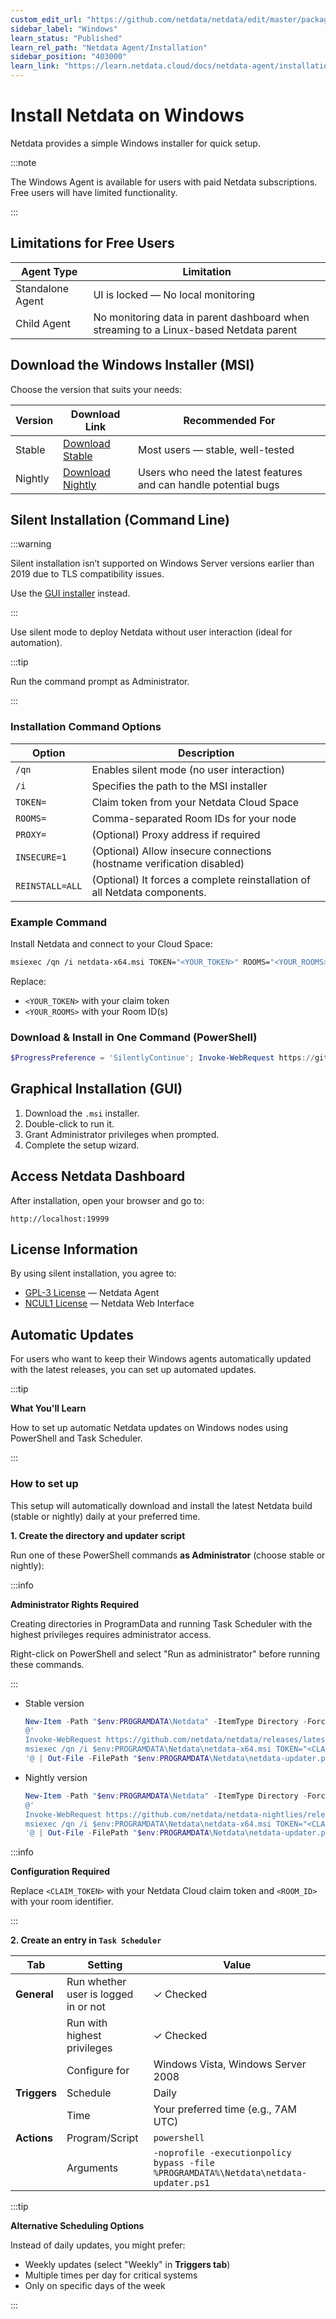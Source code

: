```yaml
---
custom_edit_url: "https://github.com/netdata/netdata/edit/master/packaging/windows/WINDOWS_INSTALLER.md"
sidebar_label: "Windows"
learn_status: "Published"
learn_rel_path: "Netdata Agent/Installation"
sidebar_position: "403000"
learn_link: "https://learn.netdata.cloud/docs/netdata-agent/installation/windows"
---
```


# Install Netdata on Windows

Netdata provides a simple Windows installer for quick setup.

:::note

The Windows Agent is available for users with paid Netdata subscriptions.  
Free users will have limited functionality.

:::

## Limitations for Free Users

| Agent Type       | Limitation                                                                            |
|------------------|---------------------------------------------------------------------------------------|
| Standalone Agent | UI is locked — No local monitoring                                                    |
| Child Agent      | No monitoring data in parent dashboard when streaming to a Linux-based Netdata parent |

## Download the Windows Installer (MSI)

Choose the version that suits your needs:

| Version | Download Link                                                                                             | Recommended For                                                  |
|---------|-----------------------------------------------------------------------------------------------------------|------------------------------------------------------------------|
| Stable  | [Download Stable](https://github.com/netdata/netdata/releases/latest/download/netdata-x64.msi)            | Most users — stable, well-tested                                 |
| Nightly | [Download Nightly](https://github.com/netdata/netdata-nightlies/releases/latest/download/netdata-x64.msi) | Users who need the latest features and can handle potential bugs |

## Silent Installation (Command Line)

:::warning

Silent installation isn’t supported on Windows Server versions earlier than 2019 due to TLS compatibility issues.

Use the [GUI installer](#graphical-installation-gui) instead.

:::

Use silent mode to deploy Netdata without user interaction (ideal for automation).

:::tip

Run the command prompt as Administrator.

:::

### Installation Command Options

| Option          | Description                                                               |
|-----------------|---------------------------------------------------------------------------|
| `/qn`           | Enables silent mode (no user interaction)                                 |
| `/i`            | Specifies the path to the MSI installer                                   |
| `TOKEN=`        | Claim token from your Netdata Cloud Space                                 |
| `ROOMS=`        | Comma-separated Room IDs for your node                                    |
| `PROXY=`        | (Optional) Proxy address if required                                      |
| `INSECURE=1`    | (Optional) Allow insecure connections (hostname verification disabled)    |
| `REINSTALL=ALL` | (Optional) It forces a complete reinstallation of all Netdata components. |

### Example Command

Install Netdata and connect to your Cloud Space:

```bash
msiexec /qn /i netdata-x64.msi TOKEN="<YOUR_TOKEN>" ROOMS="<YOUR_ROOMS>"
```

Replace:

- `<YOUR_TOKEN>` with your claim token
- `<YOUR_ROOMS>` with your Room ID(s)

### Download & Install in One Command (PowerShell)

```powershell
$ProgressPreference = 'SilentlyContinue'; Invoke-WebRequest https://github.com/netdata/netdata/releases/latest/download/netdata-x64.msi -OutFile "netdata-x64.msi"; msiexec /qn /i netdata-x64.msi TOKEN=<YOUR_TOKEN> ROOMS=<YOUR_ROOMS>
```

## Graphical Installation (GUI)

1. Download the `.msi` installer.
2. Double-click to run it.
3. Grant Administrator privileges when prompted.
4. Complete the setup wizard.

## Access Netdata Dashboard

After installation, open your browser and go to:

```
http://localhost:19999
```

## License Information

By using silent installation, you agree to:

- [GPL-3 License](https://raw.githubusercontent.com/netdata/netdata/refs/heads/master/LICENSE) — Netdata Agent
- [NCUL1 License](https://app.netdata.cloud/LICENSE.txt) — Netdata Web Interface

## Automatic Updates

For users who want to keep their Windows agents automatically updated with the latest releases, you can set up automated updates.

:::tip

**What You'll Learn**

How to set up automatic Netdata updates on Windows nodes using PowerShell and Task Scheduler.

:::

### How to set up

This setup will automatically download and install the latest Netdata build (stable or nightly) daily at your preferred time.

**1. Create the directory and updater script**

Run one of these PowerShell commands **as Administrator** (choose stable or nightly):

:::info

**Administrator Rights Required**

Creating directories in ProgramData and running Task Scheduler with the highest privileges requires administrator access.

Right-click on PowerShell and select "Run as administrator" before running these commands.

:::

- Stable version

   ```powershell
   New-Item -Path "$env:PROGRAMDATA\Netdata" -ItemType Directory -Force
   @'
   Invoke-WebRequest https://github.com/netdata/netdata/releases/latest/download/netdata-x64.msi -OutFile $env:PROGRAMDATA\Netdata\netdata-x64.msi
   msiexec /qn /i $env:PROGRAMDATA\Netdata\netdata-x64.msi TOKEN="<CLAIM_TOKEN>" ROOMS="<ROOM_ID>"
   '@ | Out-File -FilePath "$env:PROGRAMDATA\Netdata\netdata-updater.ps1" -Encoding UTF8
   ```

- Nightly version

   ```powershell
   New-Item -Path "$env:PROGRAMDATA\Netdata" -ItemType Directory -Force
   @'
   Invoke-WebRequest https://github.com/netdata/netdata-nightlies/releases/latest/download/netdata-x64.msi -OutFile $env:PROGRAMDATA\Netdata\netdata-x64.msi
   msiexec /qn /i $env:PROGRAMDATA\Netdata\netdata-x64.msi TOKEN="<CLAIM_TOKEN>" ROOMS="<ROOM_ID>"
   '@ | Out-File -FilePath "$env:PROGRAMDATA\Netdata\netdata-updater.ps1" -Encoding UTF8
   ```

:::info

**Configuration Required**

Replace `<CLAIM_TOKEN>` with your Netdata Cloud claim token and `<ROOM_ID>` with your room identifier.

:::

**2. Create an entry in `Task Scheduler`**

| Tab          | Setting                              | Value                                                                                |
|--------------|--------------------------------------|--------------------------------------------------------------------------------------|
| **General**  | Run whether user is logged in or not | ✓ Checked                                                                            |
|              | Run with highest privileges          | ✓ Checked                                                                            |
|              | Configure for                        | Windows Vista, Windows Server 2008                                                   |
| **Triggers** | Schedule                             | Daily                                                                                |
|              | Time                                 | Your preferred time (e.g., 7AM UTC)                                                  |
| **Actions**  | Program/Script                       | `powershell`                                                                         |
|              | Arguments                            | `-noprofile -executionpolicy bypass -file %PROGRAMDATA%\Netdata\netdata-updater.ps1` |

:::tip

**Alternative Scheduling Options**

Instead of daily updates, you might prefer:

- Weekly updates (select "Weekly" in **Triggers tab**)
- Multiple times per day for critical systems
- Only on specific days of the week

:::
